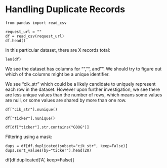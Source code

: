 
# Handling Duplicate Records

```
from pandas import read_csv

request_url = ""
df = read_csv(request_url)
df.head()
```

In this particular dataset, there are X records total:

```
len(df)
```

We see the dataset has columns for "", "", and "". We should try to figure out which of the columns might be a unique identifier.

We see "cik_str" which could be a likely candidate to uniquely represent each row in the dataset. However upon further investigation, we see there are less unique values than the number of rows, which means some values are null, or some values are shared by more than one row.

```
df["cik_str"].nunique()
```

```
df["ticker"].nunique()
```

```
df[df["ticker"].str.contains("GOOG")]
```


Filtering using a mask:

```
dups = df[df.duplicated(subset="cik_str", keep=False)]
dups.sort_values(by="ticker").head(20)
```



df[df.duplicated('A', keep=False)]
